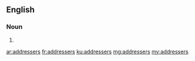 ==English==

===Noun===
{{head|en}}
# {{plural of|addresser}}

[[ar:addressers]]
[[fr:addressers]]
[[ku:addressers]]
[[mg:addressers]]
[[my:addressers]]